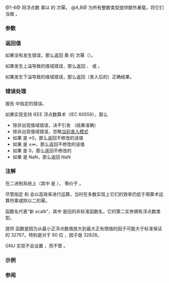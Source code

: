 {{cpp/title|scalbn|scalbnf|scalbnl|scalbln|scalblnf|scalblnl}}
{{cpp/numeric/math/navbar}}
{{dcl begin}}
{{dcl header|cmath}}
{{dcl h|{{c/core|int}} 指数}}
{{dcl rev multi|num=1|since1=c++11|dcl1=
float       scalbn ( float num, int exp );
double      scalbn ( double num, int exp );
long double scalbn ( long double num, int exp );
|since2=c++23|dcl2=
constexpr /* floating-point-type */
            scalbn ( /* floating-point-type */ num, int exp );
}}
{{dcl|num=2|since=c++11|notes={{mark constexpr since c++23}}|
float       scalbnf( float num, int exp );
}}
{{dcl|num=3|since=c++11|notes={{mark constexpr since c++23}}|
long double scalbnl( long double num, int exp );
}}
{{dcl h|{{c/core|long}} 指数}}
{{dcl rev multi|num=4|since1=c++11|dcl1=
float       scalbln ( float num, long exp );
double      scalbln ( double num, long exp );
long double scalbln ( long double num, long exp );
|since2=c++23|dcl2=
constexpr /* floating-point-type */
            scalbln ( /* floating-point-type */ num, long exp );
}}
{{dcl|num=5|since=c++11|notes={{mark constexpr since c++23}}|
float       scalblnf( float num, long exp );
}}
{{dcl|num=6|since=c++11|notes={{mark constexpr since c++23}}|
long double scalblnl( long double num, long exp );
}}
{{dcl h|[[#注解|额外重载]]}}
{{dcl header|cmath}}
{{dcl|num=A|since=c++11|notes={{mark constexpr since c++23}}|
template&lt; class Integer &gt;
double scalbn( Integer num, int exp );
}}
{{dcl|num=B|since=c++11|notes={{mark constexpr since c++23}}|
template&lt; class Integer &gt;
double scalbln( Integer num, long exp );
}}
{{dcl end}}

@1-6@ 将浮点数 {{c|num}} 乘以 {{lc|FLT_RADIX}} 的 {{c|exp}} 次幂。{{rev inl|since=c++23|标准库提供所有以无 cv 限定的浮点数类型作为实参 {{c|num}} 的类型的 {{tt|std::scalbn}} 和 {{tt|std::scalbln}} 重载。}}
@A,B@ 为所有整数类型提供额外重载，将它们当做 {{c/core|double}}。

===参数===
{{par begin}}
{{par|num|浮点数或整数}}
{{par|exp|整数}}
{{par end}}

===返回值===
如果没有发生错误，那么返回 {{c|num}} 乘 {{lc|FLT_RADIX}} 的 {{c|exp}} 次幂（{{math|num&amp;times;FLT_RADIX{{su|p=exp}}}}）。

如果发生上溢导致的值域错误，那么返回 {{tt|±HUGE_VAL}}、{{tt|±HUGE_VALF}} 或 {{tt|±HUGE_VALL}}。

如果发生下溢导致的值域错误，那么返回（舍入后的）正确结果。

===错误处理===
报告 {{lc|math_errhandling}} 中指定的错误。

如果实现支持 IEEE 浮点数算术（IEC 60559），那么
* 除非出现值域错误，决不引发 {{lc|FE_INEXACT}}（结果准确）
* 除非出现值域错误，忽略[[cpp/numeric/fenv/FE_round|当前舍入模式]]
* 如果 {{c|num}} 是 ±0，那么返回不修改的该值
* 如果 {{c|num}} 是 ±∞，那么返回不修改的该值
* 如果 {{c|exp}} 是 0，那么返回不修改的 {{c|num}}
* 如果 {{c|num}} 是 NaN，那么返回 NaN

===注解===
在二进制系统上（其中 {{lc|FLT_RADIX}} 是 {{c|2}}），{{tt|std::scalbn}} 等价于 {{tt|std::ldexp}}。

尽管指定 {{tt|std::scalbn}} 和 {{tt|std::scalbln}} 会以高效率进行运算，当时在多数实现上它们的效率仍低于用算术运算符乘或除以二的幂。

函数名代表“新 scalb”，其中 {{tt|scalb}} 是旧的非标准函数名，它的第二实参拥有浮点数类型。

提供 {{tt|std::scalbln}} 函数是因为从最小正浮点数值放大到最大正有限值的因子可能大于标准保证的 {{lc|INT_MAX}} 32767。特别是对于 80 位 {{c/core|long double}}，因子是 32828。

GNU 实现不会设置 {{tt|errno}}，而不管 {{tt|math_errhandling}}。

{{cpp/numeric/math/additional integer overload note|scalbn}}

===示例===
{{example
|code=
#include &lt;cerrno&gt;
#include &lt;cfenv&gt;
#include &lt;cmath&gt;
#include &lt;cstring&gt;
#include &lt;iostream&gt;
// #pragma STDC FENV_ACCESS ON

int main()
{
    std::cout &lt;&lt; "scalbn(7, -4) = " &lt;&lt; std::scalbn(7, -4) &lt;&lt; '\n'
              &lt;&lt; "scalbn(1, -1074) = " &lt;&lt; std::scalbn(1, -1074)
              &lt;&lt; "（最小正次正规 double）\n"
              &lt;&lt; "scalbn(nextafter(1,0), 1024) = "
              &lt;&lt; std::scalbn(std::nextafter(1,0), 1024)
              &lt;&lt; "（最大有限 double）\n";
    
    // 特殊值
    std::cout &lt;&lt; "scalbn(-0, 10) = " &lt;&lt; std::scalbn(-0.0, 10) &lt;&lt; '\n'
              &lt;&lt; "scalbn(-Inf, -1) = " &lt;&lt; std::scalbn(-INFINITY, -1) &lt;&lt; '\n';
    
    // 错误处理
    errno = 0;
    std::feclearexcept(FE_ALL_EXCEPT);
    
    std::cout &lt;&lt; "scalbn(1, 1024) = " &lt;&lt; std::scalbn(1, 1024) &lt;&lt; '\n';
    
    if (errno == ERANGE)
        std::cout &lt;&lt; "    errno == ERANGE: " &lt;&lt; std::strerror(errno) &lt;&lt; '\n';
    if (std::fetestexcept(FE_OVERFLOW))
        std::cout &lt;&lt; "    发生 FE_OVERFLOW\n";
}
|p=true
|output=
scalbn(7, -4) = 0.4375
scalbn(1, -1074) = 4.94066e-324（最小正次正规 double）
scalbn(nextafter(1,0), 1024) = 1.79769e+308（最大有限 double）
scalbn(-0, 10) = -0
scalbn(-Inf, -1) = -inf
scalbn(1, 1024) = inf
    errno == ERANGE: Numerical result out of range
    发生 FE_OVERFLOW
}}

===参阅===
{{dsc begin}}
{{dsc inc|cpp/numeric/math/dsc frexp}}
{{dsc inc|cpp/numeric/math/dsc ldexp}}
{{dsc see c|c/numeric/math/scalbn}}
{{dsc end}}

{{langlinks|de|en|es|fr|it|ja|pt|ru}}